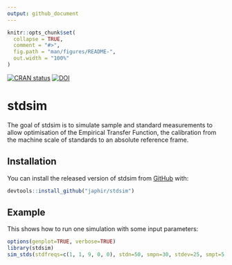 ```yaml
---
output: github_document
---
```


<!-- README.md is generated from README.Rmd. Please edit that file -->

```r
knitr::opts_chunk$set(
  collapse = TRUE,
  comment = "#>",
  fig.path = "man/figures/README-",
  out.width = "100%"
)
```

 [![CRAN status](https://www.r-pkg.org/badges/version/stdsim)](https://cran.r-project.org/package=stdsim)
 [![DOI](https://zenodo.org/badge/204009603.svg)](https://zenodo.org/badge/latestdoi/204009603)

# stdsim

The goal of stdsim is to simulate sample and standard measurements to allow optimisation of the Empirical Transfer Function, the calibration from the machine scale of standards to an absolute reference frame.

## Installation

You can install the released version of stdsim from [GitHub](https://github.com/japhir) with:

``` r
devtools::install_github("japhir/stdsim")
```

## Example

This shows how to run one simulation with some input parameters:

```r
options(genplot=TRUE, verbose=TRUE)
library(stdsim)
sim_stds(stdfreqs=c(1, 1, 9, 0, 0), stdn=50, smpn=30, stdev=25, smpt=5, out="pl")
```
